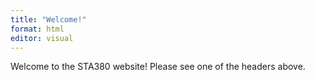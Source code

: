 ```yaml
---
title: "Welcome!"
format: html
editor: visual
---
```


Welcome to the STA380 website! Please see one of the headers above.